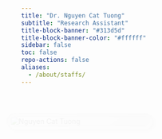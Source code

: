 ```yaml
---
title: "Dr. Nguyen Cat Tuong"
subtitle: "Research Assistant"
title-block-banner: "#313d5d"
title-block-banner-color: "#ffffff"
sidebar: false
toc: false
repo-actions: false
aliases: 
  - /about/staffs/
---
```


```{=html}
<style>
/* 2-column container */
.section-team-member {
  display: flex;
  justify-content: center;
  align-items: flex-start;
  gap: 40px;
  padding: 40px 20px;
}

/* Image column */
.section-team-member .profile-pic-wrapper {
  flex: 0 0 280px;
  position: sticky;
  top: 100px;
  opacity: 0;
  transform: translateX(-50px);
  animation: slideInLeft 1s ease forwards;
}
@keyframes slideInLeft {
  to { opacity: 1; transform: translateX(0); }
}

/* Image */
.section-team-member .profile-pic {
  width: 100%;
  border-radius: 16px; /* slight corner rounding like Bevel Rectangle */
  padding: 6px; /* create a border space */
  background: linear-gradient(145deg, #ffffff, #c9c9c9); /* light-dark gradient to simulate bevel */
  
  box-shadow: inset 3px 3px 6px rgba(0,0,0,0.2),   /* dark inner shadow */
              inset -3px -3px 6px rgba(255,255,255,0.7), /* light inner shadow */
              4px 4px 10px rgba(0,0,0,0.3); /* light outer shadow */
  
  transition: transform 0.3s ease, box-shadow 0.3s ease;
}

.section-team-member .profile-pic:hover {
  transform: scale(1.05);
  box-shadow: inset 2px 2px 5px rgba(0,0,0,0.25),
              inset -2px -2px 5px rgba(255,255,255,0.8),
              6px 6px 14px rgba(0,0,0,0.4);
}

/* Content column */
.section-team-member .profile-content {
  flex: 1;
  max-width: 700px;
  background: #ffffff;
  border-radius: 16px;
  box-shadow: 0 6px 18px rgba(0,0,0,0.1);
  padding: 25px;
  line-height: 1.7;
  opacity: 0;
  transform: translateX(50px);
  animation: slideInRight 1s ease forwards;
  animation-delay: 0.3s;
}
@keyframes slideInRight {
  to { opacity: 1; transform: translateX(0); }
}

/* Expert name: highlight + center */
.section-team-member .profile-content h2 {
  margin-top: 0;
  color: #313d5d;
  font-size: 1.8em;
  font-weight: bold;
  border-bottom: 2px solid #1265c9;
  padding-bottom: 10px;
  margin-bottom: 20px;
  text-align: center;
}

/* Text: justify, no background color */
.section-team-member .profile-content p {
  color: #444;
  font-size: 1em;
  margin-bottom: 20px;
  opacity: 0;
  transform: translateY(20px);
  transition: opacity 0.8s ease, transform 0.8s ease;
  text-align: justify;
}
.section-team-member .profile-content p.glow {
  opacity: 1;
  transform: translateY(0);
}
.section-team-member .profile-content p:nth-of-type(1).glow { transition-delay: 0.2s; }
.section-team-member .profile-content p:nth-of-type(2).glow { transition-delay: 0.5s; }
.section-team-member .profile-content p:nth-of-type(3).glow { transition-delay: 0.8s; }

/* Icons: center */
.section-team-member .contact-icons {
  margin-top: 20px;
  text-align: center;
  opacity: 0;
  transform: translateY(20px);
  transition: opacity 0.8s ease, transform 0.8s ease;
}
.section-team-member .contact-icons.glow {
  opacity: 1;
  transform: translateY(0);
  transition-delay: 1.2s;
}
.section-team-member .contact-icons a {
  margin: 0 10px;
  font-size: 1.6em;
  color: #313d5d;
  transition: color 0.3s ease, transform 0.3s ease;
}
.section-team-member .contact-icons a:hover {
  color: #1265c9;
  transform: scale(1.2);
}

/* Back button: center */
.section-team-member .back-btn {
  display: block;
  margin: 25px auto 0; /* center */
  padding: 12px 22px;
  background: #313d5d;
  color: #fff;
  border-radius: 8px;
  font-size: 1em;
  text-decoration: none;
  transition: background 0.3s ease, transform 0.3s ease, box-shadow 0.3s ease;
  text-align: center;
  width: fit-content;
}
.section-team-member .back-btn:hover {
  background: #1265c9;
  transform: translateY(-3px);
  box-shadow: 0 5px 15px rgba(18, 101, 201, 0.4);
}

/* Responsive */
@media (max-width: 900px) {
  .section-team-member {
    flex-direction: column;
    align-items: center;
  }
  .section-team-member .profile-pic-wrapper {
    position: relative;
    top: auto;
    margin-bottom: 20px;
    width: 60%;
  }
  .section-team-member .profile-content {
    width: 100%;
  }
}
</style>

<section class="section-team-member">

  <!-- Image column -->
  <div class="profile-pic-wrapper">
    <img src="images/nguyen-cat-tuong.jpg" alt="Nguyen Cat Tuong" class="profile-pic" id="expert-pic">
  </div>

  <!-- Content column -->
  <div class="profile-content">
    <h2>Dr. Nguyen Cat Tuong</h2>
    <p>Dr. Nguyen Cat Tuong is currently a Research Assistant at the Institute of Biomedical Research and Data Science (BIODAS). With a formal training background in Preventive Medicine at Hue University of Medicine and Pharmacy (graduated in 2025), Dr. Tuong is interested in the fields of public health, non-communicable disease management, and nutritional epidemiology.</p>
    <p>During his studies and research, Dr. Tuong has participated in many scientific works, typically research on the nutritional status of junior high school students in Hue (2023) and research on the availability and readiness of primary health care stations in the management of non-communicable diseases in Thua Thien Hue (2025). These publications reflect a research orientation associated with public health, practicality, and application.</p>
    <p>In his role as a research assistant at BIODAS, Dr. Nguyen Cat Tuong will accompany projects on biobank development, risk management, and biomedical data science, contributing to building a sustainable and internationally integrated research foundation.</p>

    <div class="contact-icons">
      <a href="tel:0944461252" target="_blank"><i class="fa fa-phone"></i></a>
      <a href="mailto:cattuongjob035@gmail.com" target="_blank"><i class="fa fa-envelope"></i></a>
      <a href="https://www.facebook.com/nguyen.cat.tuong.750155/" target="_blank"><i class="fa fa-facebook"></i></a>
      <a href="https://www.linkedin.com/in/tuong-nguyen-960772378/" target="_blank"><i class="fa fa-linkedin"></i></a>

    </div>

    <a href="https://biodas.net/about/team.html" class="back-btn">← Back to Experts and Staff list</a>
  </div>

</section>

<link rel="stylesheet" href="https://cdnjs.cloudflare.com/ajax/libs/font-awesome/4.7.0/css/font-awesome.min.css">

<script>
// Parallax effect
window.addEventListener("scroll", function() {
  const pic = document.getElementById("expert-pic");
  const offset = window.scrollY * 0.0015; 
  pic.style.transform = `scale(${1 + offset})`;
});

// Glow on scroll
const observer = new IntersectionObserver(entries => {
  entries.forEach(entry => {
    if (entry.isIntersecting) {
      entry.target.classList.add("glow");
    }
  });
}, { threshold: 0.2 });

document.querySelectorAll(".profile-content p, .contact-icons, #expert-pic")
  .forEach(el => observer.observe(el));
</script>
```
